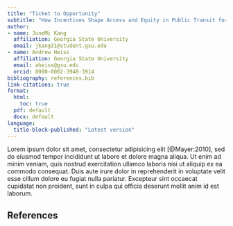 ```yaml
---
title: "Ticket to Opportunity"
subtitle: "How Incentives Shape Access and Equity in Public Transit for Under-Represented Riders in King County"
author:
- name: JuneMi Kang
  affiliation: Georgia State University
  email: jkang31@student.gsu.edu
- name: Andrew Heiss
  affiliation: Georgia State University
  email: aheiss@gsu.edu
  orcid: 0000-0002-3948-3914
bibliography: references.bib
link-citations: true
format: 
  html:
    toc: true
  pdf: default
  docx: default
language: 
  title-block-published: "Latest version"
---
```


Lorem ipsum dolor sit amet, consectetur adipisicing elit [@Mayer:2010], sed do eiusmod tempor incididunt ut labore et dolore magna aliqua. Ut enim ad minim veniam, quis nostrud exercitation ullamco laboris nisi ut aliquip ex ea commodo consequat. Duis aute irure dolor in reprehenderit in voluptate velit esse cillum dolore eu fugiat nulla pariatur. Excepteur sint occaecat cupidatat non proident, sunt in culpa qui officia deserunt mollit anim id est laborum.


## References


